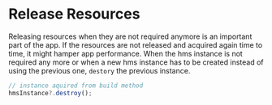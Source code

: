 # Release Resources 

Releasing resources when they are not required anymore is an important part of the app. If the resources are not released and acquired again time to time, 
it might hamper app performance. When the hms instance is not required any more or when a new hms instance has to be created instead of using the previous one,
`destory` the previous instance. 

```js
// instance aquired from build method 
hmsInstance?.destroy();
```
